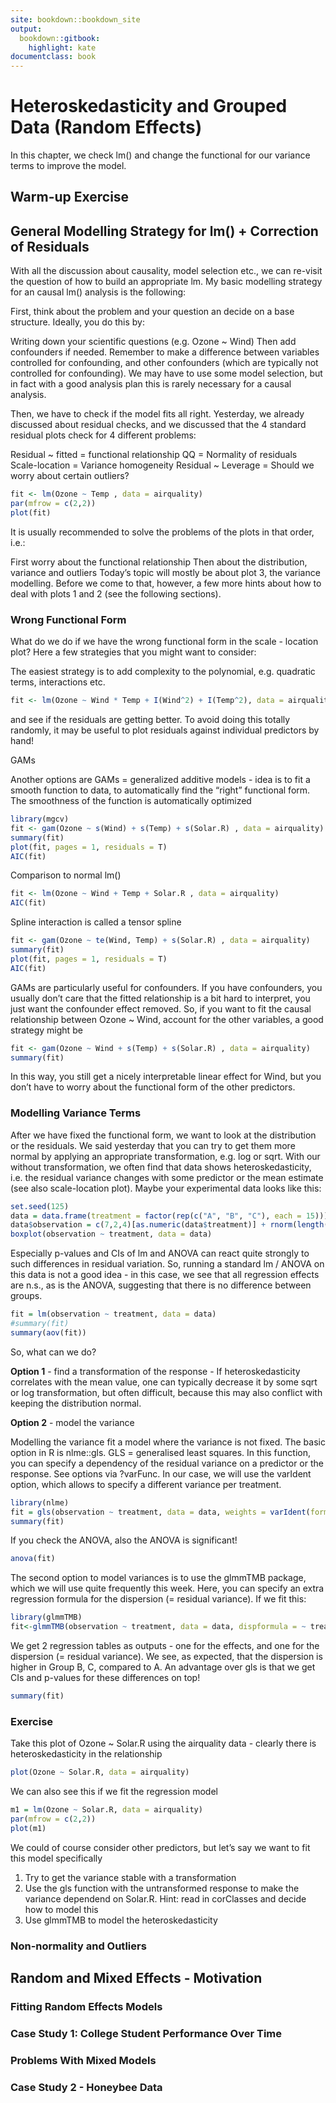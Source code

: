 ```yaml
--- 
site: bookdown::bookdown_site
output:
  bookdown::gitbook:
    highlight: kate
documentclass: book
---
```



# Heteroskedasticity and Grouped Data (Random Effects) {#heteroskedasticity}

```{=html}
<!-- Put this here (right after the first markdown headline) and only here for each document! -->
<script src="./scripts/multipleChoice.js"></script>
```

In this chapter, we check lm() and change the functional for our variance terms to improve the model.


## Warm-up Exercise




## General Modelling Strategy for lm() + Correction of Residuals

With all the discussion about causality, model selection etc., we can re-visit the question of how to build an appropriate lm. My basic modelling strategy for an causal lm() analysis is the following:

First, think about the problem and your question an decide on a base structure. Ideally, you do this by:

Writing down your scientific questions (e.g. Ozone ~ Wind)
Then add confounders if needed.
Remember to make a difference between variables controlled for confounding, and other confounders (which are typically not controlled for confounding). We may have to use some model selection, but in fact with a good analysis plan this is rarely necessary for a causal analysis.

Then, we have to check if the model fits all right. Yesterday, we already discussed about residual checks, and we discussed that the 4 standard residual plots check for 4 different problems:

Residual ~ fitted = functional relationship
QQ = Normality of residuals
Scale-location = Variance homogeneity
Residual ~ Leverage = Should we worry about certain outliers?


```r
fit <- lm(Ozone ~ Temp , data = airquality)
par(mfrow = c(2,2))
plot(fit)
```

It is usually recommended to solve the problems of the plots in that order, i.e.:

First worry about the functional relationship
Then about the distribution, variance and outliers
Today's topic will mostly be about plot 3, the variance modelling. Before we come to that, however, a few more hints about how to deal with plots 1 and 2 (see the following sections).



### Wrong Functional Form

What do we do if we have the wrong functional form in the scale - location plot? Here a few strategies that you might want to consider:

The easiest strategy is to add complexity to the polynomial, e.g. quadratic terms, interactions etc.

```r
fit <- lm(Ozone ~ Wind * Temp + I(Wind^2) + I(Temp^2), data = airquality)
```

and see if the residuals are getting better. To avoid doing this totally randomly, it may be useful to plot residuals against individual predictors by hand!

GAMs

Another options are GAMs = generalized additive models - idea is to fit a smooth function to data, to automatically find the "right" functional form. The smoothness of the function is automatically optimized

```r
library(mgcv)
fit <- gam(Ozone ~ s(Wind) + s(Temp) + s(Solar.R) , data = airquality)
summary(fit)
plot(fit, pages = 1, residuals = T)
AIC(fit)
```

Comparison to normal lm()

```r
fit <- lm(Ozone ~ Wind + Temp + Solar.R , data = airquality)
AIC(fit)
```

Spline interaction is called a tensor spline

```r
fit <- gam(Ozone ~ te(Wind, Temp) + s(Solar.R) , data = airquality)
summary(fit)
plot(fit, pages = 1, residuals = T)
AIC(fit)
```

GAMs are particularly useful for confounders. If you have confounders, you usually don't care that the fitted relationship is a bit hard to interpret, you just want the confounder effect removed. So, if you want to fit the causal relationship between Ozone ~ Wind, account for the other variables, a good strategy might be


```r
fit <- gam(Ozone ~ Wind + s(Temp) + s(Solar.R) , data = airquality)
summary(fit)
```

In this way, you still get a nicely interpretable linear effect for Wind, but you don't have to worry about the functional form of the other predictors.


### Modelling Variance Terms

After we have fixed the functional form, we want to look at the distribution or the residuals. We said yesterday that you can try to get them more normal by applying an appropriate transformation, e.g. log or sqrt. With our without transformation, we often find that data shows heteroskedasticity, i.e. the residual variance changes with some predictor or the mean estimate (see also scale-location plot). Maybe your experimental data looks like this:

```r
set.seed(125)
data = data.frame(treatment = factor(rep(c("A", "B", "C"), each = 15)))
data$observation = c(7,2,4)[as.numeric(data$treatment)] + rnorm(length(data$treatment), sd = as.numeric(data$treatment)^2)
boxplot(observation ~ treatment, data = data)
```

Especially p-values and CIs of lm and ANOVA can react quite strongly to such differences in residual variation. So, running a standard lm / ANOVA on this data is not a good idea - in this case, we see that all regression effects are n.s., as is the ANOVA, suggesting that there is no difference between groups.

```r
fit = lm(observation ~ treatment, data = data)
#summary(fit)
summary(aov(fit))
```

So, what can we do?

**Option 1** - find a transformation of the response  - If heteroskedasticity correlates with the mean value, one can typically decrease it by some sqrt or log transformation, but often difficult, because this may also conflict with keeping the distribution normal.

**Option 2** - model the variance

Modelling the variance fit a model where the variance is not fixed. The basic option in R is nlme::gls. GLS = generalised least squares. In this function, you can specify a dependency of the residual variance on a predictor or the response. See options via ?varFunc. In our case, we will use the varIdent option, which allows to specify a different variance per treatment.

```r
library(nlme)
fit = gls(observation ~ treatment, data = data, weights = varIdent(form = ~ 1 | treatment))
summary(fit)
```

If you check the ANOVA, also the ANOVA is significant!

```r
anova(fit)
```

The second option to model variances is to use the glmmTMB package, which we will use quite frequently this week. Here, you can specify an extra regression formula for the dispersion (= residual variance). If we fit this:

```r
library(glmmTMB)
fit<-glmmTMB(observation ~ treatment, data = data, dispformula = ~ treatment)
```

We get 2 regression tables as outputs - one for the effects, and one for the dispersion (= residual variance). We see, as expected, that the dispersion is higher in Group B, C, compared to A. An advantage over gls is that we get CIs and p-values for these differences on top!

```r
summary(fit)
```



### Exercise

Take this plot of Ozone ~ Solar.R using the airquality data - clearly there is heteroskedasticity in the relationship

```r
plot(Ozone ~ Solar.R, data = airquality)
```

We can also see this if we fit the regression model

```r
m1 = lm(Ozone ~ Solar.R, data = airquality)
par(mfrow = c(2,2))
plot(m1)
```

We could of course consider other predictors, but let's say we want to fit this model specifically

1. Try to get the variance stable with a transformation
2. Use the gls function with the untransformed response to make the variance dependend on Solar.R. Hint: read in corClasses and decide how to model this
3. Use glmmTMB to model the heteroskedasticity



### Non-normality and Outliers




## Random and Mixed Effects - Motivation




### Fitting Random Effects Models




### Case Study 1: College Student Performance Over Time




### Problems With Mixed Models



### Case Study 2 - Honeybee Data
